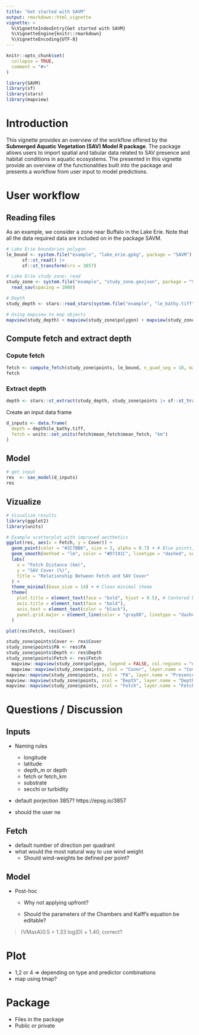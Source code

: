```yaml
---
title: "Get started with SAVM"
output: rmarkdown::html_vignette
vignette: >
  %\VignetteIndexEntry{Get started with SAVM}
  %\VignetteEngine{knitr::rmarkdown}
  %\VignetteEncoding{UTF-8}
---
```


```r
knitr::opts_chunk$set(
  collapse = TRUE,
  comment = "#>"
)
```

```r
library(SAVM)
library(sf)
library(stars)
library(mapview)
```

# Introduction

This vignette provides an overview of the workflow offered by the **Submerged Aquatic Vegetation (SAV) Model R package**. The package allows users to import spatial and tabular data related to SAV presence and habitat conditions in aquatic ecosystems. The presented in this vignette provide an overview of the functionalities built into the package and presents a workflow from user input to model predictions. 


# User workflow 

## Reading files

As an example, we consider a zone near Buffalo in the Lake Erie. Note that all the data 
required data are included on in the package SAVM.  

```r
# Lake Erie boundaries polygon
le_bound <- system.file("example", "lake_erie.gpkg", package = "SAVM") |>
      sf::st_read() |> 
      sf::st_transform(crs = 3857)

# Lake Erie study zone: read 
study_zone <- system.file("example", "study_zone.geojson", package = "SAVM") |>
  read_sav(spacing = 2000)

# Depth
study_depth <- stars::read_stars(system.file("example", "le_bathy.tiff", package = "SAVM"))

# Using mapview to map objects 
mapview(study_depth) + mapview(study_zone$polygon) + mapview(study_zone$points)
```


## Compute fetch and extract depth

### Copute fetch 

```r
fetch <- compute_fetch(study_zone$points, le_bound, n_quad_seg = 10, max_dist = 15000)
fetch
```


### Extract depth 

```r
depth <- stars::st_extract(study_depth, study_zone$points |> sf::st_transform(crs = sf::st_crs(study_depth)))
```

Create an input data frame

```r
d_inputs <- data.frame(
  depth = depth$le_bathy.tiff,
  fetch = units::set_units(fetch$mean_fetch$mean_fetch, "km")
)
```

## Model 

```r
# get input 
res  <- sav_model(d_inputs)
res
```


## Vizualize

```r
# Visualize results 
library(ggplot2)
library(units)

# Example scatterplot with improved aesthetics
ggplot(res, aes(x = Fetch, y = Cover)) +
  geom_point(color = "#2C7BB6", size = 3, alpha = 0.7) + # Blue points, slightly transparent
  geom_smooth(method = "lm", color = "#D7191C", linetype = "dashed", se = FALSE) + # Red trendline
  labs(
    x = "Fetch Distance (km)",
    y = "SAV Cover (%)",
    title = "Relationship Between Fetch and SAV Cover"
  ) +
  theme_minimal(base_size = 14) + # Clean minimal theme
  theme(
    plot.title = element_text(face = "bold", hjust = 0.5), # Centered bold title
    axis.title = element_text(face = "bold"),
    axis.text = element_text(color = "black"),
    panel.grid.major = element_line(color = "gray80", linetype = "dashed")
  )

plot(res$Fetch, res$Cover)

study_zone$points$Cover <- res$Cover
study_zone$points$PA <- res$PA
study_zone$points$Depth <- res$Depth
study_zone$points$Fetch <- res$Fetch
  mapview::mapview(study_zone$polygon, legend = FALSE, col.regions = "#7cdadc", alpha.regions = 0.2, layer.name = "Area of interest") + 
  mapview::mapview(study_zone$points, zcol = "Cover", layer.name = "Cover", zlim = c(0,100)) +
mapview::mapview(study_zone$points, zcol = "PA", layer.name = "Presence", hide = TRUE) +
mapview::mapview(study_zone$points, zcol = "Depth", layer.name = "Depth", hide = TRUE) +
mapview::mapview(study_zone$points, zcol = "Fetch", layer.name = "Fetch", hide = TRUE)
```



# Questions / Discussion 

## Inputs 

- Naming rules
  - longitude
  - latitude
  - depth_m or depth
  - fetch or fetch_km
  - substrate 
  - secchi or turbidity

- default porjection 3857? https://epsg.io/3857

- should the user ne 

## Fetch 

- default number of direction per quadrant 
- what would the most natural way to use wind weight
  - Should wind-weights be defined per point?

## Model

- Post-hoc

  - Why not applying upfront?

  - Should the parameters of the Chambers and Kalff's equation be editable?

> (VMaxA)0.5 = 1.33 log(D) + 1.40, correct?


# Plot 

- 1,2 or 4 => depending on type and predictor combinations
- map using tmap?


# Package 

- Files in the package
- Public or private 